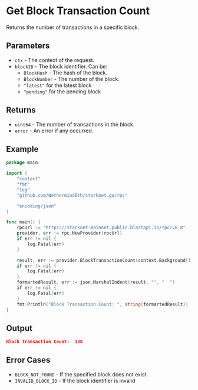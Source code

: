 # Get Block Transaction Count

Returns the number of transactions in a specific block.

## Parameters

- `ctx` - The context of the request.
- `blockID` - The block identifier. Can be:
  - `BlockHash` - The hash of the block.
  - `BlockNumber` - The number of the block.
  - `"latest"` for the latest block
  - `"pending"` for the pending block

## Returns

- `uint64` - The number of transactions in the block.
- `error` - An error if any occurred.

## Example

```go
package main

import (
	"context"
	"fmt"
	"log"
	"github.com/NethermindEth/starknet.go/rpc"

	"encoding/json"
)

func main() {
	rpcUrl := "https://starknet-mainnet.public.blastapi.io/rpc/v0_8"
	provider, err := rpc.NewProvider(rpcUrl)
	if err != nil {
		log.Fatal(err)
	}

	result, err := provider.BlockTransactionCount(context.Background(), rpc.BlockID{Tag: "latest"})
	if err != nil {
		log.Fatal(err)
	}
	formartedResult, err := json.MarshalIndent(result, "", "  ")
	if err != nil {
		log.Fatal(err)
	}
	fmt.Println("Block Transaction Count: ", string(formartedResult))
}
```

## Output

```json
Block Transaction Count:  138
```
## Error Cases

- `BLOCK_NOT_FOUND` - If the specified block does not exist
- `INVALID_BLOCK_ID` - If the block identifier is invalid 
